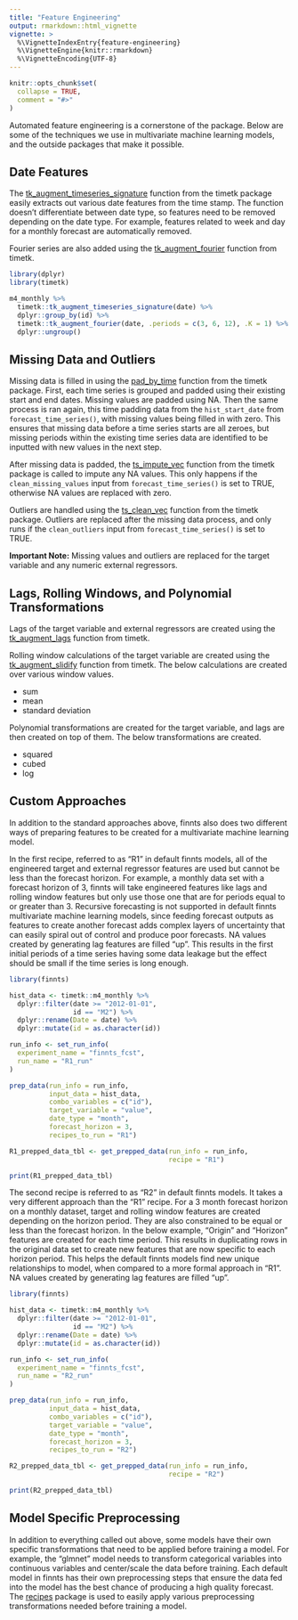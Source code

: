 ```yaml
---
title: "Feature Engineering"
output: rmarkdown::html_vignette
vignette: >
  %\VignetteIndexEntry{feature-engineering}
  %\VignetteEngine{knitr::rmarkdown}
  %\VignetteEncoding{UTF-8}
---
```


```r
knitr::opts_chunk$set(
  collapse = TRUE,
  comment = "#>"
)
```

Automated feature engineering is a cornerstone of the package. Below are some of the techniques we use in multivariate machine learning models, and the outside packages that make it possible.

## Date Features

The [tk_augment_timeseries_signature](https://business-science.github.io/timetk/reference/tk_augment_timeseries.html) function from the timetk package easily extracts out various date features from the time stamp. The function doesn't differentiate between date type, so features need to be removed depending on the date type. For example, features related to week and day for a monthly forecast are automatically removed.

Fourier series are also added using the [tk_augment_fourier](https://business-science.github.io/timetk/reference/tk_augment_fourier.html) function from timetk.

```r
library(dplyr)
library(timetk)

m4_monthly %>%
  timetk::tk_augment_timeseries_signature(date) %>%
  dplyr::group_by(id) %>%
  timetk::tk_augment_fourier(date, .periods = c(3, 6, 12), .K = 1) %>%
  dplyr::ungroup()
```

## Missing Data and Outliers

Missing data is filled in using the [pad_by_time](https://business-science.github.io/timetk/reference/pad_by_time.html) function from the timetk package. First, each time series is grouped and padded using their existing start and end dates. Missing values are padded using NA. Then the same process is ran again, this time padding data from the `hist_start_date` from `forecast_time_series()`, with missing values being filled in with zero. This ensures that missing data before a time series starts are all zeroes, but missing periods within the existing time series data are identified to be inputted with new values in the next step.

After missing data is padded, the [ts_impute_vec](https://business-science.github.io/timetk/reference/ts_impute_vec.html) function from the timetk package is called to impute any NA values. This only happens if the `clean_missing_values` input from `forecast_time_series()` is set to TRUE, otherwise NA values are replaced with zero.

Outliers are handled using the [ts_clean_vec](https://business-science.github.io/timetk/reference/ts_clean_vec.html) function from the timetk package. Outliers are replaced after the missing data process, and only runs if the `clean_outliers` input from `forecast_time_series()` is set to TRUE.

**Important Note:** Missing values and outliers are replaced for the target variable and any numeric external regressors.

## Lags, Rolling Windows, and Polynomial Transformations

Lags of the target variable and external regressors are created using the [tk_augment_lags](https://business-science.github.io/timetk/reference/tk_augment_lags.html) function from timetk.

Rolling window calculations of the target variable are created using the [tk_augment_slidify](https://business-science.github.io/timetk/reference/tk_augment_slidify.html) function from timetk. The below calculations are created over various window values.

-   sum
-   mean
-   standard deviation

Polynomial transformations are created for the target variable, and lags are then created on top of them. The below transformations are created.

-   squared
-   cubed
-   log

## Custom Approaches

In addition to the standard approaches above, finnts also does two different ways of preparing features to be created for a multivariate machine learning model.

In the first recipe, referred to as "R1" in default finnts models, all of the engineered target and external regressor features are used but cannot be less than the forecast horizon. For example, a monthly data set with a forecast horizon of 3, finnts will take engineered features like lags and rolling window features but only use those one that are for periods equal to or greater than 3. Recursive forecasting is not supported in default finnts multivariate machine learning models, since feeding forecast outputs as features to create another forecast adds complex layers of uncertainty that can easily spiral out of control and produce poor forecasts. NA values created by generating lag features are filled "up". This results in the first initial periods of a time series having some data leakage but the effect should be small if the time series is long enough.

```r

library(finnts)

hist_data <- timetk::m4_monthly %>%
  dplyr::filter(date >= "2012-01-01", 
                id == "M2") %>%
  dplyr::rename(Date = date) %>%
  dplyr::mutate(id = as.character(id))

run_info <- set_run_info(
  experiment_name = "finnts_fcst", 
  run_name = "R1_run"
)

prep_data(run_info = run_info, 
          input_data = hist_data, 
          combo_variables = c("id"), 
          target_variable = "value", 
          date_type = "month", 
          forecast_horizon = 3, 
          recipes_to_run = "R1")

R1_prepped_data_tbl <- get_prepped_data(run_info = run_info, 
                                        recipe = "R1")

print(R1_prepped_data_tbl)
```

The second recipe is referred to as "R2" in default finnts models. It takes a very different approach than the "R1" recipe. For a 3 month forecast horizon on a monthly dataset, target and rolling window features are created depending on the horizon period. They are also constrained to be equal or less than the forecast horizon. In the below example, "Origin" and "Horizon" features are created for each time period. This results in duplicating rows in the original data set to create new features that are now specific to each horizon period. This helps the default finnts models find new unique relationships to model, when compared to a more formal approach in "R1". NA values created by generating lag features are filled "up".

```r

library(finnts)

hist_data <- timetk::m4_monthly %>%
  dplyr::filter(date >= "2012-01-01", 
                id == "M2") %>%
  dplyr::rename(Date = date) %>%
  dplyr::mutate(id = as.character(id))

run_info <- set_run_info(
  experiment_name = "finnts_fcst", 
  run_name = "R2_run"
)

prep_data(run_info = run_info, 
          input_data = hist_data, 
          combo_variables = c("id"), 
          target_variable = "value", 
          date_type = "month", 
          forecast_horizon = 3, 
          recipes_to_run = "R2")

R2_prepped_data_tbl <- get_prepped_data(run_info = run_info, 
                                        recipe = "R2")

print(R2_prepped_data_tbl)
```

## Model Specific Preprocessing

In addition to everything called out above, some models have their own specific transformations that need to be applied before training a model. For example, the "glmnet" model needs to transform categorical variables into continuous variables and center/scale the data before training. Each default model in finnts has their own preprocessing steps that ensure the data fed into the model has the best chance of producing a high quality forecast. The [recipes](https://recipes.tidymodels.org/) package is used to easily apply various preprocessing transformations needed before training a model.
